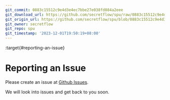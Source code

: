 ```yaml
---
git_commit: 0883c15512c9e4d3e4ec7bbe27e038fd084a2eee
git_download_url: https://github.com/secretflow/spu/raw/0883c15512c9e4d3e4ec7bbe27e038fd084a2eee/docs/getting_started/issue.rst
git_origin_url: https://github.com/secretflow/spu/blob/0883c15512c9e4d3e4ec7bbe27e038fd084a2eee/docs/getting_started/issue.rst
git_owner: secretflow
git_repo: spu
git_timestamp: '2023-12-01T19:50:19+08:00'
---
```


:target{#reporting-an-issue}

# Reporting an Issue

Please create an issue at [Github Issues](https://github.com/secretflow/spu/issues).

We will look into issues and get back to you soon.
